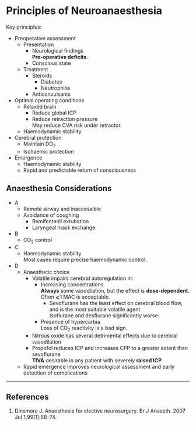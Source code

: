 # Principles of Neuroanaesthesia


Key principles:

* Preoperative assessment
	* Presentation
		* Neurological findings  
		**Pre-operative deficits**.
		* Conscious state
	* Treatment
		* Steroids
			* Diabetes
			* Neutrophilia
		* Anticonvulsants
* Optimal operating conditions
	* Relaxed brain  
		* Reduce global ICP
		* Reduce retraction pressure  
		May reduce CVA risk under retractor.
	* Haemodynamic stability
* Cerebral protection
	* Maintain DO<sub>2</sub>
	* Ischaemic protection
* Emergence
	* Haemodynamic stability
	* Rapid and predictable return of consciousness

## Anaesthesia Considerations

* A
	* Remote airway and inaccessible
	* Avoidance of coughing
		* Remifentanil extubation
		* Laryngeal mask exchange
* B
	* CO<sub>2</sub> control
* C
	* Haemodynamic stability  
	Most cases require precise haemodynamic control.
* D
	* Anaesthetic choice
		* Volatile impairs cerebral autoregulation in:
			* Increasing concentrations  
			**Always** some vasodilation, but the effect is **dose-dependent**. Often ⩽1 MAC is acceptable.
				* Sevoflurane has the least effect on cerebral blood flow, and is the most suitable volatile agent  
				Isoflurane and desflurane significantly worse.
			* Presence of hypercarbia  
			Loss of CO<sub>2</sub> reactivity is a bad sign.
		* Nitrous oxide has several detrimental effects due to cerebral vasodilation
		* Propofol reduces ICP and increases CPP to a greater extent than sevoflurane  
		**TIVA** desirable in any patient with severely **raised ICP**
	* Rapid emergence improves neurological assessment and early detection of complications


---

## References

1. Dinsmore J. Anaesthesia for elective neurosurgery. Br J Anaesth. 2007 Jul 1;99(1):68–74. 
